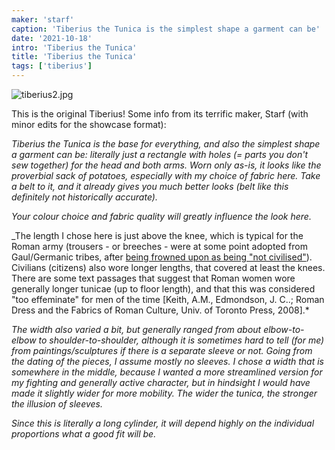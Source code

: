```yaml
---
maker: 'starf'
caption: 'Tiberius the Tunica is the simplest shape a garment can be'
date: '2021-10-18'
intro: 'Tiberius the Tunica'
title: 'Tiberius the Tunica'
tags: ['tiberius']
---
```


<!-- truncate -->

![tiberius2.jpg](https://posts.freesewing.org/uploads/tiberius2_2a920da57b.jpg)

This is the original Tiberius! Some info from its terrific maker, Starf (with minor edits for the showcase format):

_Tiberius the Tunica is the base for everything, and also the simplest shape a garment can be: literally just a rectangle with holes (= parts you don't sew together) for the head and both arms. Worn only as-is, it looks like the proverbial sack of potatoes, especially with my choice of fabric here. Take a belt to it, and it already gives you much better looks (belt like this definitely not historically accurate)._

_Your colour choice and fabric quality will greatly influence the look here._

_The length I chose here is just above the knee, which is typical for the Roman army (trousers - or breeches - were at some point adopted from Gaul/Germanic tribes, after [being frowned upon as being "not civilised"](https://penelope.uchicago.edu/Thayer/E/Roman/Texts/secondary/SMIGRA_/Bracae.html)). Civilians (citizens) also wore longer lengths, that covered at least the knees. There are some text passages that suggest that Roman women wore generally longer tunicae (up to floor length), and that this was considered "too effeminate" for men of the time [Keith, A.M., Edmondson, J. C..; Roman Dress and the Fabrics of Roman Culture, Univ. of Toronto Press, 2008].\*

_The width also varied a bit, but generally ranged from about elbow-to-elbow to shoulder-to-shoulder, although it is sometimes hard to tell (for me) from paintings/sculptures if there is a separate sleeve or not. Going from the dating of the pieces, I assume mostly no sleeves. I chose a width that is somewhere in the middle, because I wanted a more streamlined version for my fighting and generally active character, but in hindsight I would have made it slightly wider for more mobility. The wider the tunica, the stronger the illusion of sleeves._

_Since this is literally a long cylinder, it will depend highly on the individual proportions what a good fit will be._
